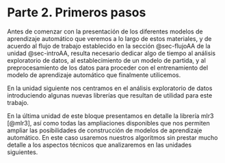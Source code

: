 # Parte 2. Primeros pasos {#part02}

Antes de comenzar con la presentación de los diferentes modelos de aprendizaje automático que veremos a lo largo de estos materiales, y de acuerdo al flujo de trabajo establecido en la sección @sec-flujoAA de la unidad @sec-introAA, resulta necesario dedicar algo de tiempo al análisis exploratorio de datos, al establecimiento de un modelo de partida, y al preprocesamiento de los datos para proceder con el entrenamiento del modelo de aprendizaje automático que finalmente utilicemos.

En la unidad siguiente nos centramos en el análisis exploratorio de datos introduciendo algunas nuevas librerías que resultan de utilidad para este trabajo.

En la última unidad de este bloque presentamos en detalle la librería mlr3 [@mlr3], así como todas las ampliaciones disponibles que nos permiten ampliar las posibilidades de construcción de modelos de aprendizaje automático. En este caso usaremos nuestros algoritmos sin prestar mucho detalle a los aspectos técnicos que analizaremos en las unidades siguientes.
